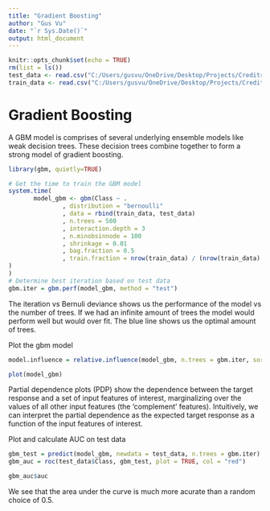 ---
title: "Gradient Boosting"
author: "Gus Vu"
date: "`r Sys.Date()`"
output: html_document
---

```{r setup, include=FALSE}
knitr::opts_chunk$set(echo = TRUE)
rm(list = ls())
test_data <- read.csv("C:/Users/gusvu/OneDrive/Desktop/Projects/Creditr Card/test_data.csv")
train_data <- read.csv("C:/Users/gusvu/OneDrive/Desktop/Projects/Creditr Card/train_data.csv")
```

# Gradient Boosting

A GBM  model is comprises of several underlying ensemble models like weak decision trees. These decision trees combine together to form a strong model of gradient boosting.

```{r}
library(gbm, quietly=TRUE)

# Get the time to train the GBM model
system.time(
       model_gbm <- gbm(Class ~ .
               , distribution = "bernoulli"
               , data = rbind(train_data, test_data)
               , n.trees = 500
               , interaction.depth = 3
               , n.minobsinnode = 100
               , shrinkage = 0.01
               , bag.fraction = 0.5
               , train.fraction = nrow(train_data) / (nrow(train_data) + nrow(test_data))
)
)
# Determine best iteration based on test data
gbm.iter = gbm.perf(model_gbm, method = "test")
```

The iteration vs Bernuli deviance shows us the performance of the model vs the number of trees. If we had an infinite amount of trees the model would perform well but would over fit. The blue line shows us the optimal amount of trees. 

Plot the gbm model
```{r}
model.influence = relative.influence(model_gbm, n.trees = gbm.iter, sort. = TRUE)

plot(model_gbm)
```
Partial dependence plots (PDP) show the dependence between the target response and a set of input features of interest, marginalizing over the values of all other input features (the ‘complement’ features). Intuitively, we can interpret the partial dependence as the expected target response as a function of the input features of interest.

Plot and calculate AUC on test data
```{r}
gbm_test = predict(model_gbm, newdata = test_data, n.trees = gbm.iter)
gbm_auc = roc(test_data$Class, gbm_test, plot = TRUE, col = "red")
```

```{r}
gbm_auc$auc
```

We see that the area under the curve is much more acurate than a random choice of 0.5.
